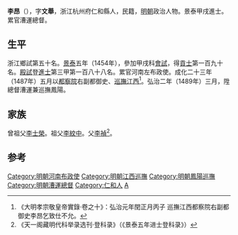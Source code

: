 {{明清人物信息框
| 姓名 = 李昂
| 原名 =
| 圖片名稱 = 
| 圖片大小 = 220px
| 圖片說明 = 
| 最高職務 = 總督漕運兼巡撫鳳陽
| 國家 = 大明
| 爵位 =
| 籍貫 = [[浙江|浙江]][[杭州府|杭州府]][[仁和縣|仁和縣]]
| 族裔 = 
| 字號 = 字文舉
| 室名 = 
| 諡號 = 
| 出生日期 = 宣德九年（1434年）
| 出生地點 = 
| 逝世日期 = 弘治五年（1492年）
| 逝世地點 = 
| 墓葬 =
| 配偶 =
| 親屬 = 
| 出身 = 
*景泰五年甲戌科同進士出身
| 經歷 = 
| 著作 =
}}

'''李昂'''（{{bd|1434年||1492年||Li李}}），字'''文舉'''，浙江杭州府仁和縣人，民籍，[[明朝|明朝]]政治人物。景泰甲戌進士。累官漕運總督。

==生平==
浙江鄉試第五十名。[[景泰|景泰]]五年（1454年），參加甲戌科[[會試|會試]]，得[[貢士|貢士]]第一百九十名。[[殿試|殿試]]登[[進士|進士]]第三甲第一百八十八名。累官河南左布政使。成化二十三年（1487年）五月以[[都察院|都察院]]右副都御史、[[江西巡撫|巡撫江西]]<ref> 《大明孝宗敬皇帝實錄·卷之十》：弘治元年閏正月丙子 巡撫江西都察院右副都御史李昂乞致仕不允。</ref>。弘治二年（1489年）三月，陞總督漕運兼巡撫鳳陽。

==家族==
曾祖父[[李士榮|李士榮]]。祖父[[李紋中|李紋中]]。父[[李禎|李禎]]<ref>《天一阁藏明代科举录选刊·登科录》（《景泰五年进士登科录》）</ref>。

==参考==
{{reflist}}

{{start box}}
{{s-off}}
{{succession box|[[閔珪|閔　珪]]|[[金澤_(成化進士)|金　澤]]|[[明朝|明朝]][[江西巡撫|江西巡撫]]|<small>成化二十三年（1487年）上任</small>}}
{{end box}}
{{景泰五年甲戌科殿試金榜}}
{{DEFAULTSORT:Li李}}

[[Category:明朝河南布政使|Category:明朝河南布政使]]
[[Category:明朝江西巡撫|Category:明朝江西巡撫]]
[[Category:明朝鳳陽巡撫|Category:明朝鳳陽巡撫]]
[[Category:明朝漕運總督|Category:明朝漕運總督]]
[[Category:仁和人|Category:仁和人]]
[[Category:李姓|A]]